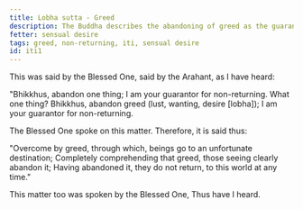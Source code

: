 ```yaml
---
title: Lobha sutta - Greed
description: The Buddha describes the abandoning of greed as the guarantee for non-returning.
fetter: sensual desire
tags: greed, non-returning, iti, sensual desire
id: iti1
---
```


This was said by the Blessed One, said by the Arahant, as I have heard:

"Bhikkhus, abandon one thing; I am your guarantor for non-returning. What one thing? Bhikkhus, abandon greed (lust, wanting, desire [lobha]); I am your guarantor for non-returning.

The Blessed One spoke on this matter. Therefore, it is said thus:

"Overcome by greed, through which,
beings go to an unfortunate destination;
Completely comprehending that greed,
those seeing clearly abandon it;
Having abandoned it, they do not return,
to this world at any time."

This matter too was spoken by the Blessed One, Thus have I heard.